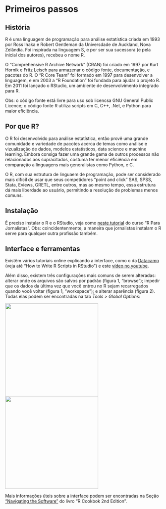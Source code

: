 # Primeiros passos{-}

## História {-}

R é uma linguagem de programação para análise estatística criada em 1993 por Ross Ihaka e Robert Gentleman da Universdade de Auckland, Nova Zelândia. Foi inspirada na linguagem S, e por ser sua sucessora (e pela inicial dos autores), recebeu o nome R.

O "Comprehensive R Archive Network" (CRAN) foi criado em 1997 por Kurt Hornik e Fritz Leisch para armazenar o código fonte, documentação, e pacotes do R. O "R Core Team" foi formado em 1997 para desenvolver a linguagem, e em 2003 a "R Foundation" foi fundada para ajudar o projeto R. Em 2011 foi lançado o RStudio, um ambiente de desenvolvimento integrado para R.

Obs: o código fonte está livre para uso sob licencsa GNU General Public Licence; o código fonte R utiliza scripts em C, C++, .Net, e Python para maior eficiência. 


## Por que R? {-}

O R foi desenvolvido para análise estatística, então provê uma grande comunidade e variedade de pacotes acerca de temas como análise e vizualização de dados, modelos estatísticos, data science e machine learning. Embora consiga fazer uma grande gama de outros processos não relacionados aos supracitados, costuma ter menor eficiência em comparação a linguagens mais generalistas como Python, e C.

O R, com sua estrutura de linguaem de programação, pode ser considerado mais difícil de usar que seus competidores "point and click" SAS, SPSS, Stata, Eviews, GRETL, entre outros, mas ao mesmo tempo, essa estrutura dá mais liberdade ao usuário, permitindo a resolução de problemas menos comuns.


## Instalação {-}

É preciso instalar o R e o RStudio, veja como [neste tutorial](https://www.curso-de-programacao-em-r-para-jornalistas.com/2019/10/27/instalacao-r-e-rstudio/) do curso "R Para Jornalistas". Obs: coincidentenmente, a maneira que jornalistas instalam o R serve para qualquer outra profissão também.


## Interface e ferramentas {-}

Existêm vários tutoriais online explicando a interface, como o da [Datacamp](https://www.datacamp.com/tutorial/r-studio-tutorial) (veja até "How to Write R Scripts in RStudio") e este [vídeo no youtube](https://www.youtube.com/watch?v=FIrsOBy5k58).

Além disso, existem três configurações mais comuns de serem alteradas: alterar onde os arquivos são salvos por padrão (figura 1, "browse"); impedir que os dados da última vez que você entrou no R sejam recarregados quando você voltar (figura 1, "workspace"); e alterar aparência (figura 2). Todas elas podem ser encontradas na tab _Tools > Global Options_:

![](images/Settings general.png){width=300px} ![](images/Settings appearance.png){width=300px}

Mais informações úteis sobre a interface podem ser encontradas na Seção ["Navigating the Software"](https://rc2e.com/navigatingthesoftware) do livro "R Cookbok 2nd Edition".

